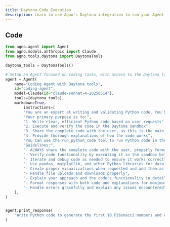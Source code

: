 ```yaml
---
title: Daytona Code Execution
description: Learn to use Agno's Daytona integration to run your Agent-generated code in a secure sandbox.
---
```


## Code

```python cookbook/tools/daytona_tools.py
from agno.agent import Agent
from agno.models.anthropic import Claude
from agno.tools.daytona import DaytonaTools

daytona_tools = DaytonaTools()

# Setup an Agent focused on coding tasks, with access to the Daytona tools
agent = Agent(
    name="Coding Agent with Daytona tools",
    id="coding-agent",
    model=Claude(id="claude-sonnet-4-20250514"),
    tools=[daytona_tools],
    markdown=True,
        instructions=[
        "You are an expert at writing and validating Python code. You have access to a remote, secure Daytona sandbox.",
        "Your primary purpose is to:",
        "1. Write clear, efficient Python code based on user requests",
        "2. Execute and verify the code in the Daytona sandbox",
        "3. Share the complete code with the user, as this is the main use case",
        "4. Provide thorough explanations of how the code works",
        "You can use the run_python_code tool to run Python code in the Daytona sandbox.",
        "Guidelines:",
        "- ALWAYS share the complete code with the user, properly formatted in code blocks",
        "- Verify code functionality by executing it in the sandbox before sharing",
        "- Iterate and debug code as needed to ensure it works correctly",
        "- Use pandas, matplotlib, and other Python libraries for data analysis when appropriate",
        "- Create proper visualizations when requested and add them as image artifacts to show inline",
        "- Handle file uploads and downloads properly",
        "- Explain your approach and the code's functionality in detail",
        "- Format responses with both code and explanations for maximum clarity",
        "- Handle errors gracefully and explain any issues encountered",
    ],
)


agent.print_response(
    "Write Python code to generate the first 10 Fibonacci numbers and calculate their sum and average"
)
```

